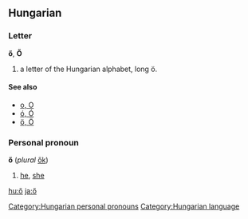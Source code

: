 ==Hungarian==
===Letter===
'''ő''', '''Ő'''

# a letter of the Hungarian alphabet, long ö.

====See also====
*[[o|o, O]]
*[[ó|ó, Ó]]
*[[ö|ö, Ö]]

===Personal pronoun===
'''ő''' (''plural'' [[ők]])

# [[he]], [[she]]

[[hu:ő]]
[[ja:ő]]

[[Category:Hungarian personal pronouns]]
[[Category:Hungarian language]]